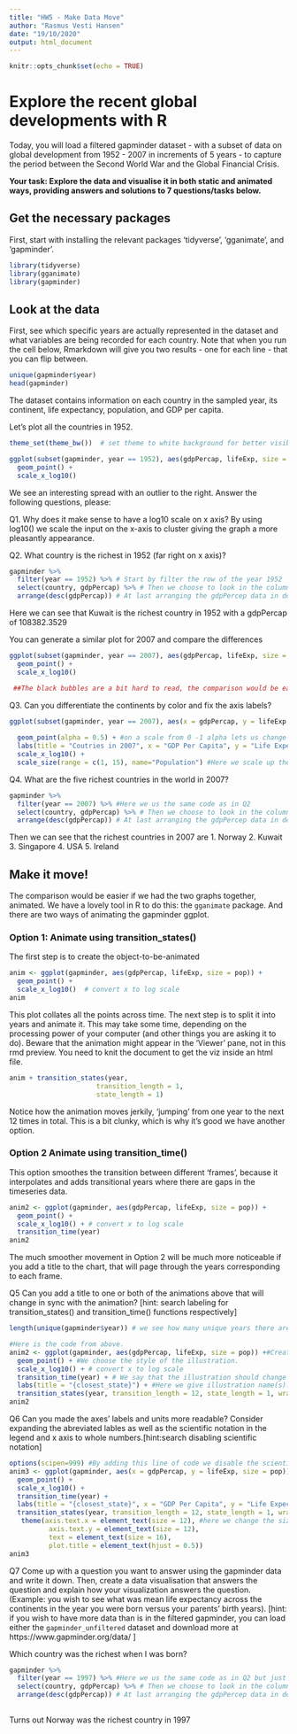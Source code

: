 ```yaml
---
title: "HW5 - Make Data Move"
author: "Rasmus Vesti Hansen"
date: "19/10/2020"
output: html_document
---
```


```r
knitr::opts_chunk$set(echo = TRUE)
```

#  Explore the recent global developments with R
Today, you will load a filtered gapminder dataset -  with a subset of data on global development from 1952 - 2007 in increments of 5 years - to capture the period between the Second World War and the Global Financial Crisis. 

**Your task: Explore the data and visualise it in both static and animated ways, providing answers and solutions to 7 questions/tasks below.**

## Get the necessary packages
First, start with installing the relevant packages 'tidyverse', 'gganimate', and 'gapminder'.

```r
library(tidyverse)
library(gganimate)
library(gapminder)
```

## Look at the data
First, see which specific years are actually represented in the dataset and what variables are being recorded for each country. Note that when you run the cell below, Rmarkdown will give you two results - one for each line - that you can flip between.
```r
unique(gapminder$year)
head(gapminder)
```
The dataset contains information on each country in the sampled year, its continent, life expectancy, population, and GDP per capita.

Let's plot all the countries in 1952.
```r
theme_set(theme_bw())  # set theme to white background for better visibility

ggplot(subset(gapminder, year == 1952), aes(gdpPercap, lifeExp, size = pop)) +
  geom_point() +
  scale_x_log10() 
```
We see an interesting spread with an outlier to the right. Answer the following questions, please:

Q1. Why does it make sense to have a log10 scale on x axis?
 By using log10() we scale the input on the x-axis to cluster giving the graph a more pleasantly appearance. 
 
Q2. What country is the richest in 1952 (far right on x axis)? 
```r
gapminder %>% 
  filter(year == 1952) %>% # Start by filter the row of the year 1952
  select(country, gdpPercap) %>% # Then we choose to look in the columns country and gdpPercap
  arrange(desc(gdpPercap)) # At last arranging the gdpPercep data in descending order
```
Here we can see that Kuwait is the richest country in 1952 with a gdpPercap of 108382.3529



You can generate a similar plot for 2007 and compare the differences
```r
ggplot(subset(gapminder, year == 2007), aes(gdpPercap, lifeExp, size = pop)) +
  geom_point() +
  scale_x_log10() 

 ##The black bubbles are a bit hard to read, the comparison would be easier with a bit more visual differentiation.
```

Q3. Can you differentiate the continents by color and fix the axis labels?
```r
ggplot(subset(gapminder, year == 2007), aes(x = gdpPercap, y = lifeExp, size = pop, color = continent)) + #By using the same ggplot code as in Q1 we can then set the color = continent to create the graph with color. Also setting x and y, so they have been defined. 
  
  geom_point(alpha = 0.5) + #on a scale from 0 -1 alpha lets us change the transparency of the dots. 
  labs(title = "Coutries in 2007", x = "GDP Per Capita", y = "Life Expectancy") + #Here we use labs to give the visualization a title and rename the x and y axis.
  scale_x_log10() +
  scale_size(range = c(1, 15), name="Population") #Here we scale up the size of the points in the visualization so they are easier to see and rename pop to Population. 
```
Q4. What are the five richest countries in the world in 2007?
```r
gapminder %>% 
  filter(year == 2007) %>% #Here we us the same code as in Q2
  select(country, gdpPercap) %>% # Then we choose to look in the columns country and gdpPercap
  arrange(desc(gdpPercap)) # At last arranging the gdpPercep data in descending order
```

Then we can see that the richest countries in 2007 are 1. Norway 2. Kuwait 3. Singapore 4. USA 5. Ireland


##  Make it move!

The comparison would be easier if we had the two graphs together, animated. We have a lovely tool in R to do this: the `gganimate` package. And there are two ways of animating the gapminder ggplot.

### Option 1: Animate using transition_states() 

The first step is to create the object-to-be-animated
```r
anim <- ggplot(gapminder, aes(gdpPercap, lifeExp, size = pop)) +
  geom_point() +
  scale_x_log10()  # convert x to log scale
anim
```

This plot collates all the points across time. The next step is to split it into years and animate it. This may take some time, depending on the processing power of your computer (and other things you are asking it to do). Beware that the animation might appear in the 'Viewer' pane, not in this rmd preview. You need to knit the document to get the viz inside an html file.

```r
anim + transition_states(year, 
                      transition_length = 1,
                      state_length = 1)

```
Notice how the animation moves jerkily, 'jumping' from one year to the next 12 times in total. This is a bit clunky, which is why it's good we have another option. 


### Option 2 Animate using transition_time()
This option smoothes the transition between different 'frames', because it interpolates and adds transitional years where there are gaps in the timeseries data.

```r
anim2 <- ggplot(gapminder, aes(gdpPercap, lifeExp, size = pop)) +
  geom_point() +
  scale_x_log10() + # convert x to log scale
  transition_time(year)
anim2
```

The much smoother movement in Option 2 will be much more noticeable if you add a title to the chart, that will page through the years corresponding to each frame.


Q5 Can you add a title to one or both of the animations above that will change 
 in sync with the animation? [hint: search labeling for transition_states() and transition_time() functions respectively]
```r
length(unique(gapminder$year)) # we see how many unique years there are in the data set, so we can use it later on.

#Here is the code from above.
anim2 <- ggplot(gapminder, aes(gdpPercap, lifeExp, size = pop)) +#Creating the object named anim2, where we use the illustration tool ggplot and use it on the gapminder dataset. The aestetics of the illustration is afterwards determined with gdppercap as the x-axis. lifeExp as the y-axis and population as size of the points.
  geom_point() + #We choose the style of the illustration.
  scale_x_log10() + # convert x to log scale
  transition_time(year) + # We say that the illustration should change according to the variable year, that we find in the dataset.
  labs(title = "{closest_state}") + #Here we give illustration name(s). The name of title should be the name of the state closest to the current frame.
  transition_states(year, transition_length = 12, state_length = 1, wrap = TRUE) #Lastly we perfect when the title should change. First we decide that it should be dependent on the variable years, then the transition length (how many transitions that should be). The state_length decides how long each caption should stay up in seconds. Lastly wrap is optional and makes the illustration start over when it is finished.
anim2
```

Q6 Can you made the axes' labels and units more readable? Consider expanding the abreviated lables as well as the scientific notation in the legend and x axis to whole numbers.[hint:search disabling scientific notation]

```r
options(scipen=999) #By adding this line of code we disable the scientific way of writing lables.
anim3 <- ggplot(gapminder, aes(x = gdpPercap, y = lifeExp, size = pop))+
  geom_point() + 
  scale_x_log10() + 
  transition_time(year) + 
  labs(title = "{closest_state}", x = "GDP Per Capita", y = "Life Expectancy", size = "Population") + #Changing the names on the x and y axis
  transition_states(year, transition_length = 12, state_length = 1, wrap = TRUE) +
   theme(axis.text.x = element_text(size = 12), #here we change the size of the labels.
          axis.text.y = element_text(size = 12),
          text = element_text(size = 16),
          plot.title = element_text(hjust = 0.5))
anim3
```


Q7 Come up with a question you want to answer using the gapminder data and write it down. Then, create a data visualisation that answers the question and explain how your visualization answers the question. (Example: you wish to see what was mean life expectancy across the continents in the year you were born versus your parents' birth years). [hint: if you wish to have more data than is in the filtered gapminder, you can load either the `gapminder_unfiltered` dataset and download more at https://www.gapminder.org/data/ ]

Which country was the richest when I was born? 
```r
gapminder %>% 
  filter(year == 1997) %>% #Here we us the same code as in Q2 but just change the year to 1997
  select(country, gdpPercap) %>% # Then we choose to look in the columns country and gdpPercap
  arrange(desc(gdpPercap)) # At last arranging the gdpPercep data in descending order
  
```
Turns out Norway was the richest country in 1997